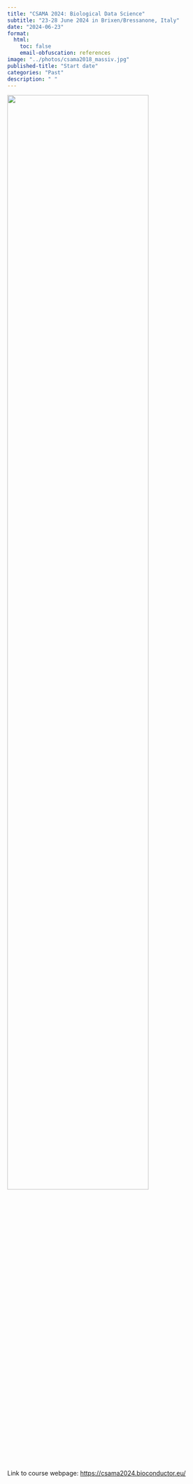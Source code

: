 ```yaml
---
title: "CSAMA 2024: Biological Data Science"
subtitle: "23-28 June 2024 in Brixen/Bressanone, Italy"
date: "2024-06-23"
format:
  html:
    toc: false
    email-obfuscation: references
image: "../photos/csama2018_massiv.jpg"
published-title: "Start date"
categories: "Past"
description: " "
---
```




![](https://csama2025.bioconductor.eu/images/csama2018_crop.jpeg){fig-align="center" width=80% .lightbox}

Link to course webpage: <https://csama2024.bioconductor.eu/>

